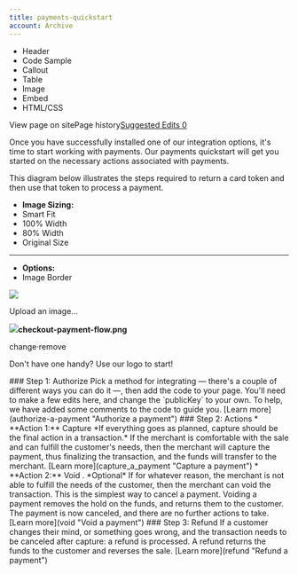 ```yaml
---
title: payments-quickstart
account: Archive
---
```


*   Header
*   Code Sample
*   Callout
*   Table
*   Image
*   Embed
*   HTML/CSS

View page on sitePage history[Suggested Edits 0](/project/checkoutdocs-legacy/v1.9/suggested)

Once you have successfully installed one of our integration options, it's time to start working with payments. Our payments quickstart will get you started on the necessary actions associated with payments. 

This diagram below illustrates the steps required to return a card token and then use that token to process a payment. 

*   **Image Sizing:**
*    Smart Fit
*    100% Width
*    80% Width
*    Original Size
*   * * *
    
*   **Options:**
*    Image Border

![](https://files.readme.io/7ccb1ee-checkout-payment-flow.png)

Upload an image...

![](https://files.readme.io/7ccb1ee-checkout-payment-flow.png)**checkout-payment-flow.png**

change·remove

Don't have one handy? Use our logo to start!

\### <span class="step\_hl">Step 1:</span> Authorize Pick a method for integrating — there's a couple of different ways you can do it —, then add the code to your page. You'll need to make a few edits here, and change the \`publicKey\` to your own. To help, we have added some comments to the code to guide you. \[Learn more\](authorize-a-payment "Authorize a payment") ### <span class="step\_hl">Step 2:</span> Actions \* \*\*Action 1:\*\* Capture <span class="table-info">\*If everything goes as planned, capture should be the final action in a transaction.\*</span> If the merchant is comfortable with the sale and can fulfill the customer's needs, then the merchant will capture the payment, thus finalizing the transaction, and the funds will transfer to the merchant. \[Learn more\](capture\_a\_payment "Capture a payment") \* \*\*Action 2:\*\* Void . <span class="table-info">\*Optional\*</span> If for whatever reason, the merchant is not able to fulfill the needs of the customer, then the merchant can void the transaction. This is the simplest way to cancel a payment. Voiding a payment removes the hold on the funds, and returns them to the customer. The payment is now canceled, and there are no further actions to take. \[Learn more\](void "Void a payment") ### <span class="step\_hl">Step 3:</span> Refund If a customer changes their mind, or something goes wrong, and the transaction needs to be canceled after capture: a refund is processed. A refund returns the funds to the customer and reverses the sale. \[Learn more\](refund "Refund a payment")